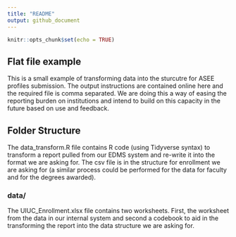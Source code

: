 ---
title: "README"
output: github_document
---

```{r setup, include=FALSE}
knitr::opts_chunk$set(echo = TRUE)
```

## Flat file example 

This is a small example of transforming data into the sturcutre for ASEE profiles submission. The output instructions are contained online here and the required file is comma separated. We are doing this a way of easing the reporting burden on institutions and intend to build on this capacity in the future based on use and feedback.  

## Folder Structure

The data_transform.R file contains R code (using Tidyverse syntax) to transform a report pulled from our EDMS system and re-write it into the format we are asking for. The csv file is in the structure for enrollment we are asking for (a similar process could be performed for the data for faculty and for the degrees awarded). 

### data/

The UIUC_Enrollment.xlsx file contains two worksheets. First, the worksheet from the data in our internal system and second a codebook to aid in 
the transforming the report into the data structure we are asking for.  


